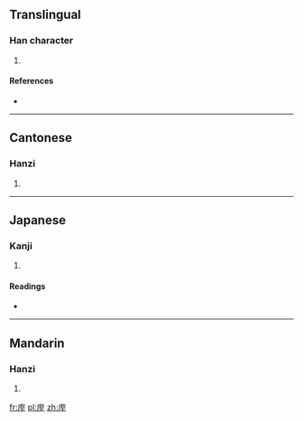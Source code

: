 ==Translingual==

===Han character===
{{Han char|rn=53|rad=广|as=06|sn=9|four=0021<sub>4</sub>|canj=戈一戈土 (IMIG)}}

# {{defn|Han|sort=广06}}

====References====
* {{Han ref|kx=0345.200|dkj=09307|dj=0655.090|hdz=20882.030|uh=5EA2|ud=24226|bh=CEB7|bd=52919}}

----

==Cantonese==

===Hanzi===
{{yue-hanzi|jyut=|y=jat6}}

# {{defn|lang=yue|sort=广06}}

----

==Japanese==

===Kanji===
{{ja-kanji|grade=|rs=广06}}

# {{defn|lang=ja|sort=广06}}

====Readings====
* {{ja-readings|on=[[ちつ]] (chitsu), [[ちち]] (chichi), [[てい]] (tei)|kun=[[さへぎりとどめる]] (sahegiritodomeru)}}

----

==Mandarin==

===Hanzi===
{{cmn-hanzi|pin=[[zhì]] ([[zhi4]])|wg=chih<sup>4</sup>}}

# {{defn|lang=cmn|sort=广06}}

[[fr:庢]]
[[pl:庢]]
[[zh:庢]]